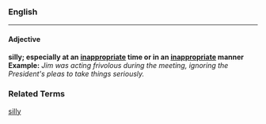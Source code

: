 ===English===
----
====Adjective====
'''silly; especially at an [[inappropriate]] time or in an [[inappropriate]] manner'''
<br>
'''Example:''' ''Jim was acting frivolous during the meeting, ignoring the President's pleas to take things seriously.''

===Related Terms===
[[silly]]